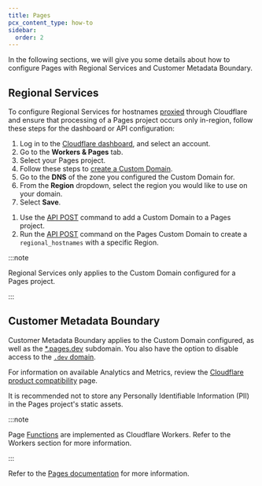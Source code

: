 ```yaml
---
title: Pages
pcx_content_type: how-to
sidebar:
  order: 2
---
```



In the following sections, we will give you some details about how to configure Pages with Regional Services and Customer Metadata Boundary.

## Regional Services

To configure Regional Services for hostnames [proxied](/dns/manage-dns-records/reference/proxied-dns-records/) through Cloudflare and ensure that processing of a Pages project occurs only in-region, follow these steps for the dashboard or API configuration:

<Tabs syncKey="dashPlusAPI"> <TabItem label="Dashboard">

1. Log in to the [Cloudflare dashboard](https://dash.cloudflare.com/), and select an account.
2. Go to the **Workers & Pages** tab.
3. Select your Pages project.
4. Follow these steps to [create a Custom Domain](/pages/configuration/custom-domains/).
5. Go to the **DNS** of the zone you configured the Custom Domain for.
6. From the **Region** dropdown, select the region you would like to use on your domain.
7. Select **Save**.

</TabItem>

<TabItem label="API">

1. Use the [API POST](/api/resources/pages/subresources/projects/subresources/domains/methods/create/) command to add a Custom Domain to a Pages project.
2. Run the [API POST](/data-localization/regional-services/get-started/#configure-regional-services-via-api) command on the Pages Custom Domain to create a `regional_hostnames` with a specific Region.

</TabItem> </Tabs>

:::note

Regional Services only applies to the Custom Domain configured for a Pages project.

:::

## Customer Metadata Boundary

Customer Metadata Boundary applies to the Custom Domain configured, as well as the [\*.pages.dev](/pages/configuration/preview-deployments/) subdomain. You also have the option to disable access to the [`.dev` domain](/pages/configuration/custom-domains/#disable-access-to-pagesdev-subdomain).

For information on available Analytics and Metrics, review the [Cloudflare product compatibility](/data-localization/compatibility/) page.

It is recommended not to store any Personally Identifiable Information (PII) in the Pages project's static assets.

:::note

Page [Functions](/pages/functions/) are implemented as Cloudflare Workers. Refer to the Workers section for more information.

:::

Refer to the [Pages documentation](/pages) for more information.
